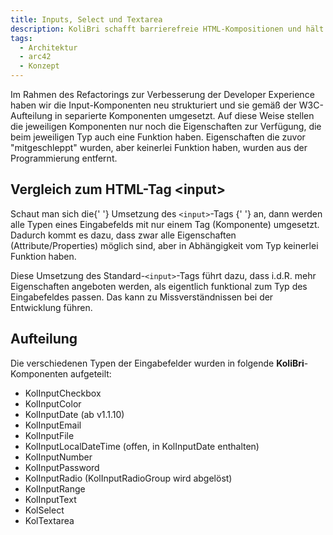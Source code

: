 ```yaml
---
title: Inputs, Select und Textarea
description: KoliBri schafft barrierefreie HTML-Kompositionen und hält sich dabei streng an die W3C-Spezifikation.
tags:
  - Architektur
  - arc42
  - Konzept
---
```


Im Rahmen des Refactorings zur Verbesserung der Developer Experience haben wir die Input-Komponenten neu strukturiert
und sie gemäß der <kol-link _href="https://html.spec.whatwg.org/multipage/input.html" _target="w3c">W3C-Aufteilung</kol-link> in separierte Komponenten umgesetzt.
Auf diese Weise stellen die jeweiligen Komponenten nur noch die Eigenschaften zur Verfügung, die beim jeweiligen Typ auch eine Funktion haben. Eigenschaften die zuvor
"mitgeschleppt" wurden, aber keinerlei Funktion haben, wurden aus der Programmierung entfernt.

## Vergleich zum HTML-Tag &lt;input&gt;

<p>
	Schaut man sich die{' '}
	<kol-link _href="https://developer.mozilla.org/de/docs/Web/HTML/Element/Input" _target="mozilla">
		Umsetzung des <code>&lt;input&gt;</code>-Tags
	</kol-link>{' '}
	an, dann werden alle Typen eines Eingabefelds mit nur einem Tag (Komponente) umgesetzt. Dadurch kommt es dazu, dass zwar alle Eigenschaften
	(Attribute/Properties) möglich sind, aber in Abhängigkeit vom Typ keinerlei Funktion haben.
</p>

<p>
	Diese Umsetzung des Standard-<code>&lt;input&gt;</code>-Tags führt dazu, dass i.d.R. mehr Eigenschaften angeboten werden, als eigentlich funktional zum Typ
	des Eingabefeldes passen. Das kann zu Missverständnissen bei der Entwicklung führen.
</p>

## Aufteilung

<p>
	Die verschiedenen Typen der Eingabefelder wurden in folgende <b>KoliBri</b>-Komponenten aufgeteilt:
</p>

<ul>
	<li>KolInputCheckbox</li>
	<li>KolInputColor</li>
	<li>KolInputDate (ab v1.1.10)</li>
	<li>KolInputEmail</li>
	<li>KolInputFile</li>
	<li>KolInputLocalDateTime (offen, in KolInputDate enthalten)</li>
	<li>KolInputNumber</li>
	<li>KolInputPassword</li>
	<li>KolInputRadio (KolInputRadioGroup wird abgelöst)</li>
	<li>KolInputRange</li>
	<li>KolInputText</li>
	<li>KolSelect</li>
	<li>KolTextarea</li>
</ul>
